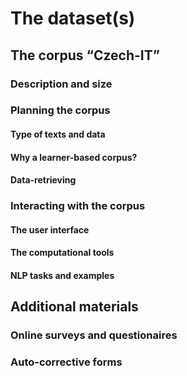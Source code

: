 \part{Application}

# The dataset(s)

## The corpus "Czech-IT"

### Description and size 

### Planning the corpus
#### Type of texts and data
#### Why a learner-based corpus?
#### Data-retrieving

### Interacting with the corpus
#### The user interface
#### The computational tools
#### NLP tasks and examples

## Additional materials
### Online surveys and questionaires
### Auto-corrective forms

